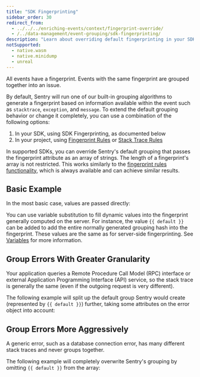 ```yaml
---
title: "SDK Fingerprinting"
sidebar_order: 30
redirect_from:
  - ../../../enriching-events/context/fingerprint-override/
  - /../data-management/event-grouping/sdk-fingerprinting/
description: "Learn about overriding default fingerprinting in your SDK."
notSupported:
  - native.wasm
  - native.minidump
  - unreal
---
```


All events have a fingerprint. Events with the same fingerprint are grouped together into an issue.

By default, Sentry will run one of our built-in grouping algorithms to generate a fingerprint based on information available within the event such as `stacktrace`, `exception`, and `message`. To extend the default grouping behavior or change it completely, you can use a combination of the following options:

1. In your SDK, using SDK Fingerprinting, as documented below
2. In your project, using [Fingerprint Rules](/product/data-management-settings/event-grouping/fingerprint-rules/) or [Stack Trace Rules](/product/data-management-settings/event-grouping/stack-trace-rules/)


In supported SDKs, you can override Sentry's default grouping that passes the fingerprint attribute as an array of strings. The length of a fingerprint's array is not restricted. This works similarly to the [fingerprint rules functionality](/product/data-management-settings/event-grouping/fingerprint-rules/), which is always available and can achieve similar results.

## Basic Example

In the most basic case, values are passed directly:

<PlatformContent includePath="set-fingerprint/basic" />

You can use variable substitution to fill dynamic values into the fingerprint generally computed on the server. For instance, the value `{{ default }}` can be added to add the entire normally generated grouping hash into the fingerprint. These values are the same as for server-side fingerprinting. See [Variables](/product/data-management-settings/event-grouping/fingerprint-rules/#variables) for more information.

## Group Errors With Greater Granularity

Your application queries a Remote Procedure Call Model (RPC) interface or external Application Programming Interface (API) service, so the stack trace is generally the same (even if the outgoing request is very different).

The following example will split up the default group Sentry would create (represented by `{{ default }}`) further, taking some attributes on the error object into account:

<PlatformContent includePath="set-fingerprint/rpc" />

## Group Errors More Aggressively

A generic error, such as a database connection error, has many different stack traces and never groups together.

The following example will completely overwrite Sentry's grouping by omitting `{{ default }}` from the array:

<PlatformContent includePath="set-fingerprint/database-connection" />
